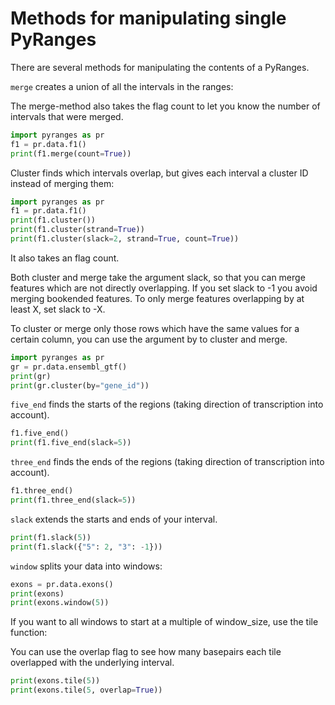 # Methods for manipulating single PyRanges

There are several methods for manipulating the contents of a PyRanges.

`merge` creates a union of all the intervals in the ranges:

The merge-method also takes the flag count to let you know the number of intervals that were merged.

```python
import pyranges as pr
f1 = pr.data.f1()
print(f1.merge(count=True))
```

Cluster finds which intervals overlap, but gives each interval a cluster ID instead of merging them:

```python
import pyranges as pr
f1 = pr.data.f1()
print(f1.cluster())
print(f1.cluster(strand=True))
print(f1.cluster(slack=2, strand=True, count=True))
```

It also takes an flag count.

Both cluster and merge take the argument slack, so that you can merge features
which are not directly overlapping. If you set slack to -1 you avoid merging bookended features.
To only merge features overlapping by at least X, set slack to -X.

To cluster or merge only those rows which have the same values for a certain column, you can use the argument by to cluster and merge.

```python
import pyranges as pr
gr = pr.data.ensembl_gtf()
print(gr)
print(gr.cluster(by="gene_id"))
```


`five_end` finds the starts of the regions (taking direction of transcription
into account).

```python
f1.five_end()
print(f1.five_end(slack=5))
```

`three_end` finds the ends of the regions (taking direction of transcription into account).

```python
f1.three_end()
print(f1.three_end(slack=5))
```

`slack` extends the starts and ends of your interval.

```python
print(f1.slack(5))
print(f1.slack({"5": 2, "3": -1}))
```

`window` splits your data into windows:

```python
exons = pr.data.exons()
print(exons)
print(exons.window(5))
```

If you want to all windows to start at a multiple of window_size, use the tile function:

You can use the overlap flag to see how many basepairs each tile overlapped with
the underlying interval.

```python
print(exons.tile(5))
print(exons.tile(5, overlap=True))
```
